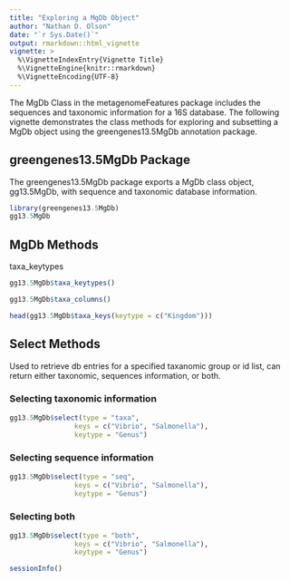 ```yaml
---
title: "Exploring a MgDb Object"
author: "Nathan D. Olson"
date: "`r Sys.Date()`"
output: rmarkdown::html_vignette
vignette: >
  %\VignetteIndexEntry{Vignette Title}
  %\VignetteEngine{knitr::rmarkdown}
  %\VignetteEncoding{UTF-8}
---
```


The MgDb Class in the metagenomeFeatures package includes the sequences and taxonomic information for a 16S database.  The following vignette demonstrates the class methods for exploring and subsetting a MgDb object using the greengenes13.5MgDb annotation package. 

## greengenes13.5MgDb Package
The greengenes13.5MgDb package exports a MgDb class object, gg13.5MgDb, with sequence and taxonomic database information.

```r
library(greengenes13.5MgDb)
gg13.5MgDb
```


## MgDb Methods
taxa_keytypes
```r
gg13.5MgDb$taxa_keytypes()
```


```r
gg13.5MgDb$taxa_columns()
```

```r
head(gg13.5MgDb$taxa_keys(keytype = c("Kingdom")))
```


## Select Methods
Used to retrieve db entries for a specified taxanomic group or id list, can return either taxonomic, sequences information, or both. 

### Selecting taxonomic information
```r
gg13.5MgDb$select(type = "taxa",
                keys = c("Vibrio", "Salmonella"),
                keytype = "Genus")
```

### Selecting sequence information
```r
gg13.5MgDb$select(type = "seq",
                keys = c("Vibrio", "Salmonella"),
                keytype = "Genus")
```



### Selecting both
```r
gg13.5MgDb$select(type = "both",
                keys = c("Vibrio", "Salmonella"),
                keytype = "Genus")
```


```r
sessionInfo()
```

